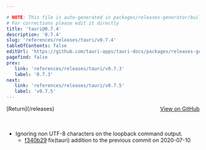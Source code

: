 ```yaml
---

# NOTE: This file is auto-generated in packages/releases-generator/build.ts
# For corrections please edit it directly
title: 'tauri@0.7.4'
description: '0.7.4'
slug: 'references/releases/tauri/v0.7.4'
tableOfContents: false
editUrl: 'https://github.com/tauri-apps/tauri-docs/packages/releases-generator/build.ts'
pagefind: false
prev:
   link: 'references/releases/tauri/v0.7.3'
   label: '0.7.3'
next:
   link: 'references/releases/tauri/v0.7.5'
   label: 'v0.7.5'
---
```


			

<ReleaseSidebar slug="references/releases/tauri"  packageName="tauri" />

<div style="margin-bottom:3rem; display: flex; justify-content: space-between; align-items: center"><span>[Return](/releases)</span><span><a href="https://github.com/tauri-apps/tauri/releases/tag/tauri-v0.7.4">View on GitHub</a></span></div>

- Ignoring non UTF-8 characters on the loopback command output.
  - [f340b29](https://www.github.com/tauri-apps/tauri/commit/f340b2914dc9c3a94ca8606f4663964fa87b95ea) fix(tauri) addition to the previous commit on 2020-07-10

